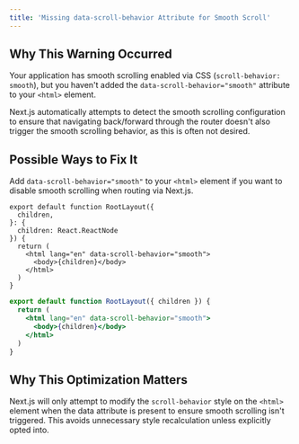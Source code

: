 ```yaml
---
title: 'Missing data-scroll-behavior Attribute for Smooth Scroll'
---
```


## Why This Warning Occurred

Your application has smooth scrolling enabled via CSS (`scroll-behavior: smooth`), but you haven't added the `data-scroll-behavior="smooth"` attribute to your `<html>` element.

Next.js automatically attempts to detect the smooth scrolling configuration to ensure that navigating back/forward through the router doesn't also trigger the smooth scrolling behavior, as this is often not desired.

## Possible Ways to Fix It

Add `data-scroll-behavior="smooth"` to your `<html>` element if you want to disable smooth scrolling when routing via Next.js.

```tsx filename="app/layout.tsx" switcher
export default function RootLayout({
  children,
}: {
  children: React.ReactNode
}) {
  return (
    <html lang="en" data-scroll-behavior="smooth">
      <body>{children}</body>
    </html>
  )
}
```

```jsx filename="app/layout.js" switcher
export default function RootLayout({ children }) {
  return (
    <html lang="en" data-scroll-behavior="smooth">
      <body>{children}</body>
    </html>
  )
}
```

## Why This Optimization Matters

Next.js will only attempt to modify the `scroll-behavior` style on the `<html>` element when the data attribute is present to ensure smooth scrolling isn't triggered. This avoids unnecessary style recalculation unless explicitly opted into.
